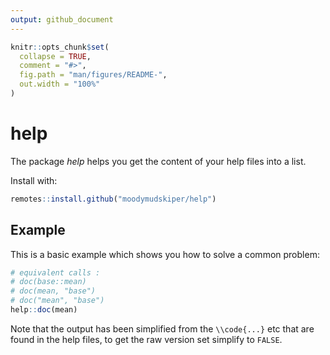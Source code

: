 ```yaml
---
output: github_document
---
```


<!-- README.md is generated from README.Rmd. Please edit that file -->

```r
knitr::opts_chunk$set(
  collapse = TRUE,
  comment = "#>",
  fig.path = "man/figures/README-",
  out.width = "100%"
)
```

# help

The package *help* helps you get the content of your help files into a list.

Install with:

``` r
remotes::install.github("moodymudskiper/help")
```

## Example

This is a basic example which shows you how to solve a common problem:

```r
# equivalent calls :
# doc(base::mean)
# doc(mean, "base")
# doc("mean", "base")
help::doc(mean)
```

Note that the output has been simplified from the `\\code{...}` etc that are
found in the help files, to get the raw version set simplify to `FALSE`.
